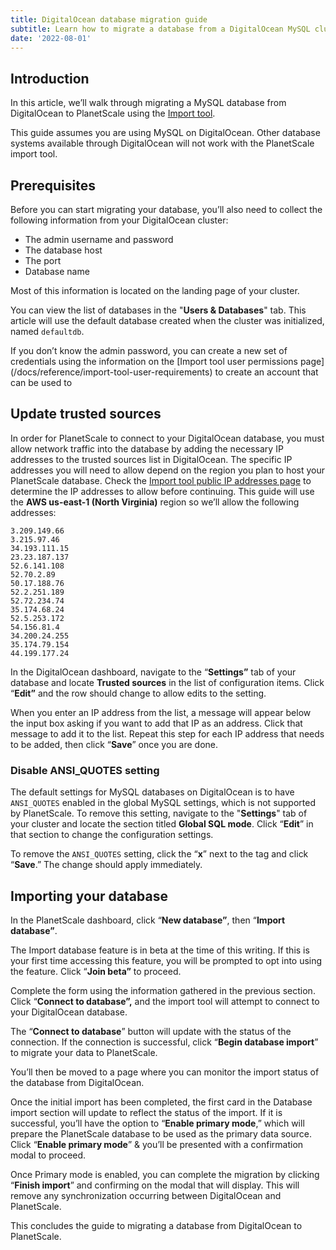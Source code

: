 ```yaml
---
title: DigitalOcean database migration guide
subtitle: Learn how to migrate a database from a DigitalOcean MySQL cluster into PlanetScale using the database Import tool.
date: '2022-08-01'
---
```



## Introduction

In this article, we’ll walk through migrating a MySQL database from DigitalOcean to PlanetScale using the [Import tool](/docs/concepts/database-imports).

<InfoBlock type='note'>
  This guide assumes you are using MySQL on DigitalOcean. Other database systems available through DigitalOcean will not
  work with the PlanetScale import tool.
</InfoBlock>

## Prerequisites

Before you can start migrating your database, you’ll also need to collect the following information from your DigitalOcean cluster:

- The admin username and password
- The database host
- The port
- Database name

Most of this information is located on the landing page of your cluster.

<ImageBlock alt='The Overview of the database cluster.' src={img0} />

You can view the list of databases in the "**Users & Databases**" tab. This article will use the default database created when the cluster was initialized, named `defaultdb`.

<ImageBlock alt='The Users & Databases view of the cluster with the Databases section highlighted.' src={img1} />

<InfoBlock type='note'>
  If you don’t know the admin password, you can create a new set of credentials using the information on the [Import
  tool user permissions page](/docs/reference/import-tool-user-requirements) to create an account that can be used to
</InfoBlock>

## Update trusted sources

In order for PlanetScale to connect to your DigitalOcean database, you must allow network traffic into the database by adding the necessary IP addresses to the trusted sources list in DigitalOcean. The specific IP addresses you will need to allow depend on the region you plan to host your PlanetScale database. Check the [Import tool public IP addresses page](/docs/reference/import-tool-migration-addresses) to determine the IP addresses to allow before continuing. This guide will use the **AWS us-east-1 (North Virginia)** region so we’ll allow the following addresses:

```
3.209.149.66
3.215.97.46
34.193.111.15
23.23.187.137
52.6.141.108
52.70.2.89
50.17.188.76
52.2.251.189
52.72.234.74
35.174.68.24
52.5.253.172
54.156.81.4
34.200.24.255
35.174.79.154
44.199.177.24
```

In the DigitalOcean dashboard, navigate to the “**Settings”** tab of your database and locate **Trusted sources** in the list of configuration items. Click “**Edit”** and the row should change to allow edits to the setting.

<ImageBlock alt='The Settings tab of the database cluster in Digital Ocean.' src={img2} />

When you enter an IP address from the list, a message will appear below the input box asking if you want to add that IP as an address. Click that message to add it to the list. Repeat this step for each IP address that needs to be added, then click “**Save**” once you are done.

<ImageBlock alt='The Trusted sources section of the Settings tab.' src={img3} />

### Disable ANSI_QUOTES setting

The default settings for MySQL databases on DigitalOcean is to have `ANSI_QUOTES` enabled in the global MySQL settings, which is not supported by PlanetScale. To remove this setting, navigate to the "**Settings**" tab of your cluster and locate the section titled **Global SQL mode**. Click “**Edit**” in that section to change the configuration settings.

<ImageBlock
  alt='The Settings tab of the database cluster in DigitalOcean with the Global SQL mode section highlighted.'
  src={img4}
/>

To remove the `ANSI_QUOTES` setting, click the “**x**” next to the tag and click “**Save**.” The change should apply immediately.

<ImageBlock alt='An example of removing the ANSI_QUOTES setting from the Global SQL mode settings.' src={img5} />

## Importing your database

In the PlanetScale dashboard, click “**New database”**, then “**Import database”**.

<ImageBlock alt='The default view of all databases in the PlanetScale organization.' src={img6} />

The Import database feature is in beta at the time of this writing. If this is your first time accessing this feature, you will be prompted to opt into using the feature. Click “**Join beta”** to proceed.

<ImageBlock alt='The Join beta view.' src={img7} />

Complete the form using the information gathered in the previous section. Click “**Connect to database”,** and the import tool will attempt to connect to your DigitalOcean database.

<ImageBlock alt='The Import external database form.' src={img8} />

The “**Connect to database**” button will update with the status of the connection. If the connection is successful, click “**Begin database import**” to migrate your data to PlanetScale.

<ImageBlock alt='The notice shown when PlanetScale has successfully connected to the external database.' src={img9} />

You’ll then be moved to a page where you can monitor the import status of the database from DigitalOcean.

<ImageBlock alt='The default view of the database in PlanetScale while the import is in progress.' src={img10} />

Once the initial import has been completed, the first card in the Database import section will update to reflect the status of the import. If it is successful, you’ll have the option to “**Enable primary mode**,” which will prepare the PlanetScale database to be used as the primary data source. Click “**Enable primary mode**” & you’ll be presented with a confirmation modal to proceed.

<ImageBlock alt='The view of the database in PlanetScale once the initial import has completed.' src={img11} />

Once Primary mode is enabled, you can complete the migration by clicking “**Finish import**” and confirming on the modal that will display. This will remove any synchronization occurring between DigitalOcean and PlanetScale.

<ImageBlock alt='The view of the database in PlanetScale once the database is set to primary mode.' src={img12} />

This concludes the guide to migrating a database from DigitalOcean to PlanetScale.
